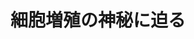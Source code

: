 ﻿---
title: "細胞増殖の神秘に迫る"
category: "生命理工学院"
vol: 70
interviewee: "喜多村・駒田"
url: "https://komada-lab.jimdofree.com/"
tags: ["人間","生物","細胞","医療","治療"]
pdf: "70-5-kitamira-komada.pdf"
career: ""
preface: "われわれ人間は、約60兆個もの細胞からなっている。生物が生きていくうえで、細胞増殖を行うことは必須である。では、細胞増殖はどのようにしてコントロールされているのだろうか。喜多村研究室では、HGFという細胞増殖因子と細胞増殖との関わりを研究している。また、細胞の異常に関わる病の治療薬として、HGFに可能性を見出し、HGFを医療分野で応用する研究にも手を広げている。本稿では、HGFから始まるシグナル伝達、HGFとが"
---
